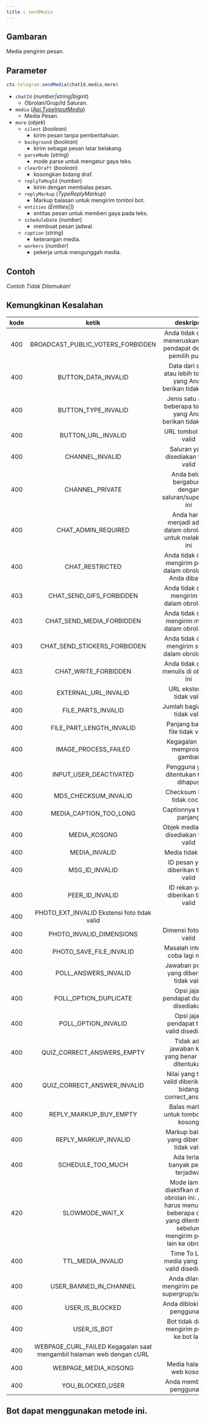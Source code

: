 ```yaml
---
title : sendMedia
---
```

## Gambaran
Media pengirim pesan.
## Parameter
```ts
ctx.telegram.sendMedia(chatId,media,more)
```
- `chatId` (_number|string|bigint_)
    - Obrolan/Grup/Id Saluran.
- `media` (_[Api.TypeInputMedia](https://gram.js.org/beta/modules/tl_api.api.html#typeinputmedia)_)
    - Media Pesan.
- `more` (_objek_)
    - `silent` (_boolean_)
        - kirim pesan tanpa pemberitahuan.
    - `background` (_boolean_)
        - kirim sebagai pesan latar belakang.
    - `parseMode` (_string_)
        - mode parse untuk mengatur gaya teks.
    - `clearDraft` (_boolean_)
        - kosongkan bidang draf.
    - `replyToMsgId` (_number_)
        - kirim dengan membalas pesan.
    - `replyMarkup` (_TypeReplyMarkup_)
        - Markup balasan untuk mengirim tombol bot.
    - `entities` (_Entities[]_)
        - entitas pesan untuk memberi gaya pada teks.
    - `scheduleDate` (_number_)
        - membuat pesan jadwal.
    - `caption` (_string_)
        - keterangan media.
    - `workers` (_number_)
        - pekerja untuk mengunggah media.
## Contoh
_Contoh Tidak Ditemukan!_
## Kemungkinan Kesalahan
| kode | ketik | deskripsi |
| :---: | :---: | :------:|
| 400 | BROADCAST_PUBLIC_VOTERS_FORBIDDEN | Anda tidak dapat meneruskan jajak pendapat dengan pemilih publik |
| 400 | BUTTON_DATA_INVALID | Data dari satu atau lebih tombol yang Anda berikan tidak valid |
| 400 | BUTTON_TYPE_INVALID | Jenis satu atau beberapa tombol yang Anda berikan tidak valid |
| 400 | BUTTON_URL_INVALID | URL tombol tidak valid |
| 400 | CHANNEL_INVALID | Saluran yang disediakan tidak valid |
| 400 | CHANNEL_PRIVATE | Anda belum bergabung dengan saluran/supergrup ini |
| 400 | CHAT_ADMIN_REQUIRED | Anda harus menjadi admin dalam obrolan ini untuk melakukan ini |
| 400 | CHAT_RESTRICTED | Anda tidak dapat mengirim pesan dalam obrolan ini, Anda dibatasi |
| 403 | CHAT_SEND_GIFS_FORBIDDEN | Anda tidak dapat mengirim gif dalam obrolan ini |
| 403 | CHAT_SEND_MEDIA_FORBIDDEN | Anda tidak dapat mengirim media dalam obrolan ini |
| 403 | CHAT_SEND_STICKERS_FORBIDDEN | Anda tidak dapat mengirim stiker dalam obrolan ini. |
| 403 | CHAT_WRITE_FORBIDDEN | Anda tidak dapat menulis di obrolan ini |
| 400 | EXTERNAL_URL_INVALID | URL eksternal tidak valid |
| 400 | FILE_PARTS_INVALID | Jumlah bagian file tidak valid |
| 400 | FILE_PART_LENGTH_INVALID | Panjang bagian file tidak valid |
| 400 | IMAGE_PROCESS_FAILED | Kegagalan saat memproses gambar |
| 400 | INPUT_USER_DEACTIVATED | Pengguna yang ditentukan telah dihapus |
| 400 | MD5_CHECKSUM_INVALID | Checksum MD5 tidak cocok |
| 400 | MEDIA_CAPTION_TOO_LONG | Captionnya terlalu panjang |
| 400 | MEDIA_KOSONG | Objek media yang disediakan tidak valid |
| 400 | MEDIA_INVALID | Media tidak valid |
| 400 | MSG_ID_INVALID | ID pesan yang diberikan tidak valid |
| 400 | PEER_ID_INVALID | ID rekan yang diberikan tidak valid |
| 400 | PHOTO_EXT_INVALID Ekstensi foto tidak valid |
| 400 | PHOTO_INVALID_DIMENSIONS | Dimensi foto tidak valid |
| 400 | PHOTO_SAVE_FILE_INVALID | Masalah internal, coba lagi nanti |
| 400 | POLL_ANSWERS_INVALID | Jawaban polling yang diberikan tidak valid |
| 400 | POLL_OPTION_DUPLICATE | Opsi jajak pendapat duplikat disediakan |
| 400 | POLL_OPTION_INVALID | Opsi jajak pendapat tidak valid disediakan |
| 400 | QUIZ_CORRECT_ANSWERS_EMPTY | Tidak ada jawaban kuis yang benar yang ditentukan |
| 400 | QUIZ_CORRECT_ANSWER_INVALID | Nilai yang tidak valid diberikan ke bidang correct_answers |
| 400 | REPLY_MARKUP_BUY_EMPTY | Balas markup untuk tombol beli kosong |
| 400 | REPLY_MARKUP_INVALID | Markup balasan yang diberikan tidak valid |
| 400 | SCHEDULE_TOO_MUCH | Ada terlalu banyak pesan terjadwal |
| 420 | SLOWMODE_WAIT_X | Mode lambat diaktifkan dalam obrolan ini: Anda harus menunggu beberapa detik yang ditentukan sebelum mengirim pesan lain ke obrolan. |
| 400 | TTL_MEDIA_INVALID | Time To Live media yang tidak valid disediakan
| 400 | USER_BANNED_IN_CHANNEL | Anda dilarang mengirim pesan di supergrup/saluran
| 400 | USER_IS_BLOCKED | Anda diblokir oleh pengguna ini |
| 400 | USER_IS_BOT | Bot tidak dapat mengirim pesan ke bot lain |
| 400 | WEBPAGE_CURL_FAILED Kegagalan saat mengambil halaman web dengan cURL |
| 400 | WEBPAGE_MEDIA_KOSONG | Media halaman web kosong |
| 400 | YOU_BLOCKED_USER | Anda memblokir pengguna ini |

## Bot dapat menggunakan metode ini.